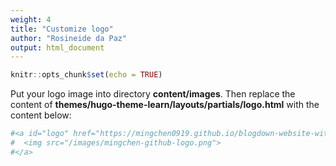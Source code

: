 ```yaml
---
weight: 4
title: "Customize logo"
author: "Rosineide da Paz"
output: html_document
---
```


<style>
pre code, pre, code {
  white-space: pre !important;
  overflow-x: scroll !important;
  word-break: keep-all !important;
  word-wrap: initial !important;
}
</style>

```r
knitr::opts_chunk$set(echo = TRUE)
```

Put your logo image into directory **content/images**. Then replace the content of **themes/hugo-theme-learn/layouts/partials/logo.html** with the content below:

```r
#<a id="logo" href="https://mingchen0919.github.io/blogdown-website-with-hugo-theme-learn/">
#  <img src="/images/mingchen-github-logo.png">
#</a>
```

